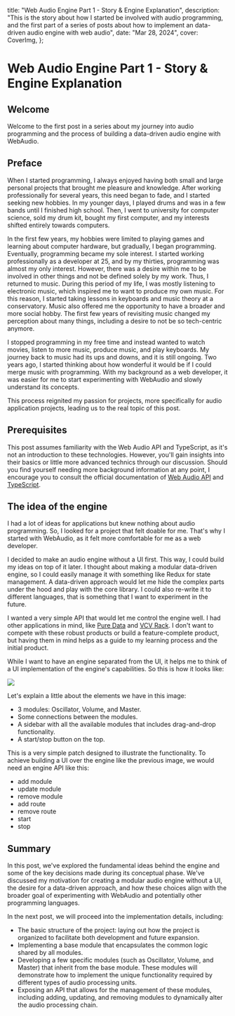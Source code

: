 
  title: "Web Audio Engine Part 1 - Story & Engine Explanation",
  description:
    "This is the story about how I started be involved with audio programming, and the first part of a series of posts about how to implement an data-driven audio engine with web audio",
  date: "Mar 28, 2024",
  cover: CoverImg,
};

# Web Audio Engine Part 1 - Story & Engine Explanation

## Welcome

Welcome to the first post in a series about my journey into audio programming and the process of building a data-driven audio engine with WebAudio.

## Preface

When I started programming, I always enjoyed having both small and large personal projects that brought me pleasure and knowledge.
After working professionally for several years, this need began to fade, and I started seeking new hobbies.
In my younger days, I played drums and was in a few bands until I finished high school.
Then, I went to university for computer science, sold my drum kit, bought my first computer, and my interests shifted entirely towards computers.

In the first few years, my hobbies were limited to playing games and learning about computer hardware, but gradually, I began programming.
Eventually, programming became my sole interest. I started working professionally as a developer at 25, and by my thirties, programming was almost my only interest.
However, there was a desire within me to be involved in other things and not be defined solely by my work.
Thus, I returned to music. During this period of my life, I was mostly listening to electronic music, which inspired me to want to produce my own music.
For this reason, I started taking lessons in keyboards and music theory at a conservatory.
Music also offered me the opportunity to have a broader and more social hobby.
The first few years of revisiting music changed my perception about many things, including a desire to not be so tech-centric anymore.

I stopped programming in my free time and instead wanted to watch movies, listen to more music, produce music, and play keyboards.
My journey back to music had its ups and downs, and it is still ongoing.
Two years ago, I started thinking about how wonderful it would be if I could merge music with programming.
With my background as a web developer, it was easier for me to start experimenting with WebAudio and slowly understand its concepts.

This process reignited my passion for projects, more specifically for audio application projects, leading us to the real topic of this post.

## Prerequisites

This post assumes familiarity with the Web Audio API and TypeScript, as it's not an introduction to these technologies.
However, you'll gain insights into their basics or little more advanced technics through our discussion.
Should you find yourself needing more background information at any point, I encourage you to consult the official documentation
of [Web Audio API](https://developer.mozilla.org/en-US/docs/Web/API/Web_Audio_API)
and [TypeScript](https://www.typescriptlang.org/docs/).

## The idea of the engine

I had a lot of ideas for applications but knew nothing about audio programming.
So, I looked for a project that felt doable for me.
That's why I started with WebAudio, as it felt more comfortable for me as a web developer.

I decided to make an audio engine without a UI first.
This way, I could build my ideas on top of it later.
I thought about making a modular data-driven engine, so I could easily manage it with something like Redux for state management.
A data-driven approach would let me hide the complex parts under the hood and play with the core library.
I could also re-write it to different languages, that is something that I want to experiment in the future.

I wanted a very simple API that would let me control the engine well.
I had other applications in mind, like [Pure Data](https://puredata.info/) and [VCV Rack](https://vcvrack.com/).
I don't want to compete with these robust products or build a feature-complete product, but having them in mind helps as a guide to my learning process and the initial product.

While I want to have an engine separated from the UI, it helps me to think of a UI implementation of the engine's capabilities.
So this is how it looks like:

<Image src={SimplePatchImg} />

Let's explain a little about the elements we have in this image:

- 3 modules: Oscillator, Volume, and Master.
- Some connections between the modules.
- A sidebar with all the available modules that includes drag-and-drop functionality.
- A start/stop button on the top.

This is a very simple patch designed to illustrate the functionality.
To achieve building a UI over the engine like the previous image, we would need an engine API like this:

- add module
- update module
- remove module
- add route
- remove route
- start
- stop

## Summary

In this post, we've explored the fundamental ideas behind the engine and some of the key decisions made during its conceptual phase.
We've discussed my motivation for creating a modular audio engine without a UI, the desire for a data-driven approach, and how these choices align with the broader goal of experimenting with WebAudio and potentially other programming languages.

In the next post, we will proceed into the implementation details, including:

- The basic structure of the project: laying out how the project is organized to facilitate both development and future expansion.
- Implementing a base module that encapsulates the common logic shared by all modules.
- Developing a few specific modules (such as Oscillator, Volume, and Master) that inherit from the base module. These modules will demonstrate how to implement the unique functionality required by different types of audio processing units.
- Exposing an API that allows for the management of these modules, including adding, updating, and removing modules to dynamically alter the audio processing chain.
